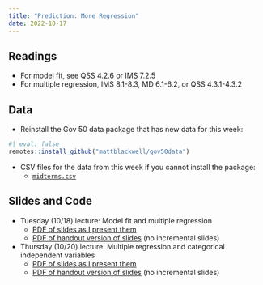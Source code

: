```yaml
---
title: "Prediction: More Regression"
date: 2022-10-17
---
```



## Readings 

- For model fit, see QSS 4.2.6 or IMS 7.2.5
- For multiple regression, IMS 8.1-8.3, MD 6.1-6.2, or QSS 4.3.1-4.3.2


## Data

- Reinstall the Gov 50 data package that has new data for this week:
```r
#| eval: false
remotes::install_github("mattblackwell/gov50data")
```

- CSV files for the data from this week if you cannot install the package:
  - [`midterms.csv`](/files/data/midterms.csv)

## Slides and Code

- Tuesday (10/18) lecture: Model fit and multiple regression
  - [PDF of slides as I present them](/slides/14_regression_ii.pdf)
  - [PDF of handout version of slides](/slides/14_regression_ii_handout.pdf) (no incremental slides)

- Thursday (10/20) lecture: Multiple regression and categorical independent variables
  - [PDF of slides as I present them](/slides/15_multiple_regression.pdf)
  - [PDF of handout version of slides](/slides/15_multiple_regression_handout.pdf) (no incremental slides)
